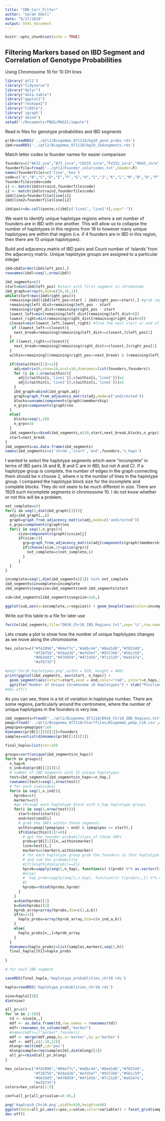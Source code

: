 ```yaml
---
title: "IBD_Corr_Filter"
author: "Sarah Odell"
date: "8/17/2018"
output: html_document
---
```


```r
knitr::opts_chunk$set(echo = TRUE)
```

## Filtering Markers based on IBD Segment and Correlation of Genotype Probabilities
Using Chromosome 10 for 10 DH lines

```r
library('qtl2')
library("tidyverse")
library("dplyr")
library("data.table")
library("ggplot2")
library("reshape2")
library("tibble")
library('igraph')
library('abind')
setwd("~/Documents/PBGG/MAGIC/impute")
```

Read in files for genotype probabilities and IBD segments

``` r
pr10=readRDS('../qtl2/Biogemma_071118/bg10_geno_probs.rds')
ibd=readRDS('../qtl2/Biogemma_071118/bg10_ibdsegments.rds')
```

Match letter codes to founder names for easier comparison
``` r
founders=c("A632_usa","B73_inra","CO255_inra","FV252_inra","OH43_inra","A654_inra","FV2_inra","C103_inra","EP1_inra","D105_inra","W117_inra","B96","DK63","F492","ND245","VA85")
founderfile=fread('../qtl2/Founder_colorcodes.txt',header=F)
names(founderfile)=c('line','hex')
code=c("A","B","C","D","E","F","G","H","I","J","K","L","M","N","O","P")
founderfile$code=code
i1 <- match(ibd$strain1,founderfile$code)
i2 <- match(ibd$strain2,founderfile$code)
ibd$line1=founderfile$line[i1]
ibd$line2=founderfile$line[i2]

ibd$pair=do.call(paste,c(ibd[c('line1','line2')],sep="-"))
```


We want to identify unique haplotype regions where a set number of founders are in IBD with one another. This will allow us to collapse the number of haplotypes in this regions from 16 to however many unique haplotypes are within that region (i.e. if 4 founders are in IBD in this region, then there are 13 unique haplotypes).

Build and adjacency matrix of IBD pairs and
Count number of 'islands' from the adjacency matrix.
Unique haplotype groups are assigned to a particular integer

```r
ibd=ibd[order(ibd$left_pos),]
rownames(ibd)=seq(1,nrow(ibd))

ibd_segments=c()
start=min(ibd$left_pos) #start with first segment in chromosome
ibd_graph=array(0,dim=c(16,16,1))
while(start<max(ibd$right_pos)){
  remaining=ibd[(ibd$left_pos>start | ibd$right_pos>=start),] #grab segments that are to the right of the start
  remaining$left_dist=remaining$left_pos - start 
  remaining$right_dist=remaining$right_pos - start
  lowest_left=min(remaining$left_dist[remaining$left_dist>0])
  lowest_right=min(remaining$right_dist[remaining$right_dist>0])
  closest=min(lowest_left,lowest_right) #find the next start or end of segment that is closest to current start
   if (lowest_left==closest){
    next_break=remaining[remaining$left_dist==closest,]$left_pos[1]
  }
  if (lowest_right==closest){
    next_break=remaining[remaining$right_dist==closest,]$right_pos[1]
  }
  within=remaining[(remaining$right_pos>=next_break) & (remaining$left_pos<=start),] #identify ibd segments that are between start and next_break

  if(dim(within)[1]>=1){
    adj=matrix(0,nrow=16,ncol=16,dimnames=list(founders,founders))
    for (i in 1:nrow(within)){
      adj[c(within[i,'line1']),c(within[i,'line2'])]=1
      adj[c(within[i,'line2']),c(within[i,'line1'])]=1
    }
    ibd_graph=abind(ibd_graph,adj)
    graph=graph_from_adjacency_matrix(adj,mode=c('undirected'))
    blocks=unname(components(graph)$membership)
    n_grps=components(graph)$no
  }
  else{
    blocks=seq(1,16)
    n_grps=16
  }
  ibd_segments=rbind(ibd_segments,c(10,start,next_break,blocks,n_grps))
  start=next_break
}
ibd_segments=as.data.frame(ibd_segments)
names(ibd_segments)=c('chrom','start','end',founders,'n_haps')
```
I wanted to select the haplotype segments which were "incomplete" in terms of IBD pairs (A and B, B and C are in IBD, but not A and C). If a haplotype group is complete, the number of edges in the graph connecting them should be n choose 2, where n is the number of lines in the haplotype group. 
I compared the haplotype block size for the incomplete and complete blocks. They do not seem to be much different in size. There are 1929 such incomplete segments in chromosome 10. I do not know whether or not this will be a problem.

```r
not_complete=c()
for(i in seq(1,dim(ibd_graph)[3])){
  adj=ibd_graph[,,i]
  graph=graph_from_adjacency_matrix(adj,mode=c('undirected'))
  n_grps=components(graph)$no
  for(j in seq(1,n_grps)){
      size=components(graph)$csize[j]
      if(size>2){
        grp=graph_from_adjacency_matrix(adj[components(graph)$membership==j,components(graph)$membership==j],mode=c('undirected'))
        if(choose(size,2)>gsize(grp)){
          not_complete=c(not_complete,i)
        }
      }
  }
}

incomplete=seq(1,dim(ibd_segments)[1]) %in% not_complete
ibd_segments$incomplete=incomplete
ibd_segments$segsize=ibd_segments$end-ibd_segments$start

sub=ibd_segments[ibd_segments$segsize<1e6,]

ggplot(sub,aes(x=incomplete,y=segsize)) + geom_boxplot(aes(color=incomplete))
```




Write out this table to a file for later use

``` r
fwrite(ibd_segments,file="DH10_Chr10_IBD_Regions.txt",sep='\t',row.names = F,quote=F)
```

Lets create a plot to show how the number of unique haplotypes 
changes as we move along the chromosome.
```r
hex_colors=c("#f42896","#84ef7c","#a8bc44","#8ed1d6","#702349",
             "#f2875b","#28ad26","#afd3ef","#937266","#56cc59",
             "#663dd3","#478959","#47145b","#7c2126","#ad147a",
             "#afb735")

#png('Chr10_haplotypes.png',width = 920, height = 480)
print(ggplot(ibd_segments, aes(start, n_haps)) +
  geom_segment(aes(xstart=start,xend = end,color="red", ystart=n_haps,yend=n_haps),lineend="butt",size=10) +
  ggtitle("Number of Unique Chromosome 10 Haplotypes") + xlab("Position (Mb)") + ylab("Haplotype Number")+guides(color=F))
#dev.off()

```


As you can see, there is a lot of variation in haplotype number. There are some regions, particularly around the centromere, where the number of unique haplotypes in the founders is very low.

``` r
ibd_segments=fread("../qtl2/Biogemma_071118/DH10_Chr10_IBD_Regions.txt",data.table=F)
pmap=fread('../qtl2/Biogemma_071118/startfiles/Biogemma_pmap_c10.csv',data.table=F)
pmap$pos=pmap$pos*1e6
dimnames(pr10[[1]])[[2]]=founders
samples=unlist(dimnames(pr10[[1]])[1])

final_haplo=list(chr=10)

groups=sort(unique(ibd_segments$n_haps))
for(h in groups){
  n_hap=h
  n_ind=dim(pr10[[1]])[1]
  # number of IBD Segments with 15 unique haplotypes
  test=ibd_segments[ibd_segments$n_haps==n_hap,]
  rownames(test)=seq(1,nrow(test))
  # for each individual
  for(n in seq(1,n_ind)){
    hprobs=c()
    markers=c()
    #go through each haplotype block with n_hap haplotype groups
    for(i in seq(1,nrow(test))){
      start=test$start[i]
      end=test$end[i]
      # grab the SNPs within these segments
      within=pmap[(pmap$pos < end) & (pmap$pos >= start),]
      if(dim(within)[1]!=0){
        # get the founder probabilities of these SNPs
        prob=pr10[[1]][n,,within$marker]
        line=test[i,]
        markers=c(markers,within$marker)
        # for each haplotype group grab the founders in that haplotype group
        # and sum the probability
        #if(length(dim(prob))==2){
        hprob=sapply(seq(1,n_hap), function(x) t(prob) %*% as.vector(line[,founders]==x))
        #else{
        #  hap_prob=sapply(seq(1,n_hap), function(x) t(prob[n,,]) %*% as.vector(line[,founders]==x))
        #}
        hprobs=rbind(hprobs,hprob)
      }
    }
    a=dim(hprobs)[1]
    b=dim(hprobs)[2]
    hprob_array=array(hprobs,dim=c(1,a,b))
    if(n==1){
      haplo_probs=array(hprob_array,dim=c(n_ind,a,b))
    }
    else{
      haplo_probs[n,,]=hprob_array
    }
  }
  dimnames(haplo_probs)=list(samples,markers,seq(1,h))
  final_haplo[[h]]=haplo_probs
  
}

# for each IBD segment

saveRDS(final_haplo,'Haplotype_probablities_chr10.rds')

```



```r
haplo=readRDS('Haplotype_probablities_chr10.rds')

nine=haplo[[9]]
dim(nine)

all_pr=c()
for (m in 1:10){
  td <- nine[m,,]
  mdf <- as.data.frame(td,row.names = rownames(td))
  mdf<-rownames_to_column(mdf,"marker")
  #names(mdf)=c("marker",founders)
  mdf <- merge(mdf,pmap,by.x='marker',by.y='marker')
  mdf <- mdf[,c(2:10,12)]
  mlong<-melt(mdf,id="pos")
  mlong$sample=rep(samples[m],dim(mlong)[1])
  all_pr=rbind(all_pr,mlong)
}

hex_colors=c("#f42896","#84ef7c","#a8bc44","#8ed1d6","#702349",
             "#f2875b","#28ad26","#afd3ef","#937266","#56cc59",
             "#663dd3","#478959","#47145b","#7c2126","#ad147a",
             "#afb735")
colors=hex_colors[1:9]

conf=all_pr[all_pr$value>=0.95,]

png('HapGrps9_Chr10.png',width=920,height=640)
ggplot(data=all_pr,aes(x=pos,y=value,color=variable)) + facet_grid(sample ~ .) +scale_color_manual(values=colors) + scale_fill_manual(values=colors)+ geom_ribbon(aes(ymin=0,ymax=value,fill=variable),alpha=5/10) + geom_line() + ggtitle("Haplotype Probability for 10 DH Lines") + xlab("Position (Mb)") + ylab("Probability") + scale_y_continuous(breaks=c(0.0,0.5,1.0)) + guides(color=FALSE)
dev.off()
```